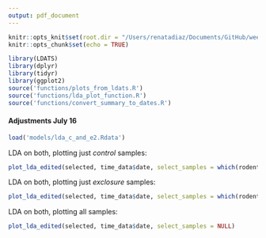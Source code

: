 ```yaml
---
output: pdf_document
---
```


```r
knitr::opts_knit$set(root.dir = "/Users/renatadiaz/Documents/GitHub/weecology/LDA-kratplots")
knitr::opts_chunk$set(echo = TRUE)
```


```r
library(LDATS)
library(dplyr)
library(tidyr)
library(ggplot2)
source('functions/plots_from_ldats.R')
source('functions/lda_plot_function.R')
source('functions/convert_summary_to_dates.R')
```

#### Adjustments July 16

``` r
load('models/lda_c_and_e2.Rdata')
```

LDA on both, plotting just *control* samples:

```r
plot_lda_edited(selected, time_data$date, select_samples = which(rodent_data_all$plot_type == 'control'))
```


\newpage
LDA on both, plotting just *exclosure* samples:



```r
plot_lda_edited(selected, time_data$date, select_samples = which(rodent_data_all$plot_type == 'exclosure'))
```


\newpage
LDA on both, plotting all samples:

```r
plot_lda_edited(selected, time_data$date, select_samples = NULL)
```

